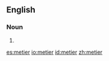 {{also|Metier}}
==English==

===Noun===
{{en-noun}}

# {{alternative spelling of|[[métier]]}}

[[es:metier]]
[[io:metier]]
[[id:metier]]
[[zh:metier]]
